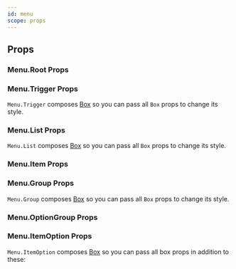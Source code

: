 ```yaml
---
id: menu
scope: props
---
```


## Props

### Menu.Root Props

<PropsTable of='MenuRoot' />

### Menu.Trigger Props

`Menu.Trigger` composes [Box](/docs/components/layout/box) so you can pass all
`Box` props to change its style.

### Menu.List Props

`Menu.List` composes [Box](/docs/components/layout/box) so you can pass all
`Box` props to change its style.

<PropsTable of='MenuList' />

### Menu.Item Props

<PropsTable of='MenuItem' />

### Menu.Group Props

`Menu.Group` composes [Box](/docs/components/layout/box) so you can pass all
`Box` props to change its style.

### Menu.OptionGroup Props

<PropsTable of='MenuOptionGroup' />

### Menu.ItemOption Props

`Menu.ItemOption` composes [Box](/docs/components/layout/box) so you can pass
all box props in addition to these:

<PropsTable of='Menu.ItemOption' />
